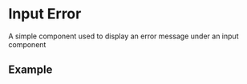 
<Meta of={InputErrorStories} />

# Input Error

A simple component used to display an error message under an input component

## Example

<Canvas of={InputErrorStories.ErrorMessage} />

<RenderHtmlMarkup of={InputErrorStories.ErrorMessage} />
